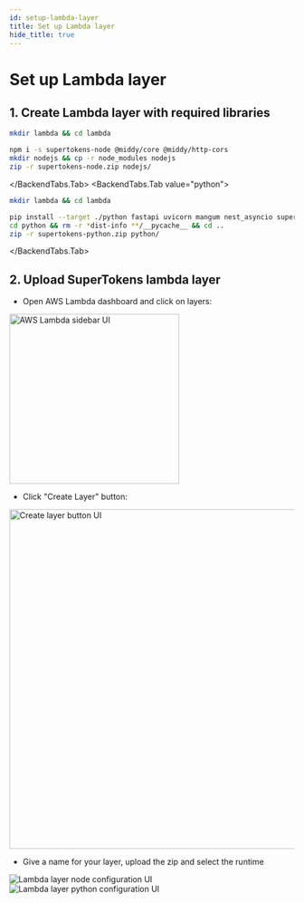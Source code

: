 ```yaml
---
id: setup-lambda-layer
title: Set up Lambda layer
hide_title: true
---
```



# Set up Lambda layer

## 1. Create Lambda layer with required libraries

<BackendTabs disableGolang>
<BackendTabs.Tab value="nodejs">

```bash
mkdir lambda && cd lambda

npm i -s supertokens-node @middy/core @middy/http-cors
mkdir nodejs && cp -r node_modules nodejs
zip -r supertokens-node.zip nodejs/
```

</BackendTabs.Tab>
<BackendTabs.Tab value="python">

```bash
mkdir lambda && cd lambda

pip install --target ./python fastapi uvicorn mangum nest_asyncio supertokens-python
cd python && rm -r *dist-info **/__pycache__ && cd ..
zip -r supertokens-python.zip python/
```

</BackendTabs.Tab>
</BackendTabs>

## 2. Upload SuperTokens lambda layer
- Open AWS Lambda dashboard and click on layers:
<img src="/img/integration-lambda/sidebar.png" alt="AWS Lambda sidebar UI" height="300" />

- Click "Create Layer" button:
<img src="/img/integration-lambda/create-layer.png" alt="Create layer button UI" width="600" />

- Give a name for your layer, upload the zip and select the runtime

<BackendTabs disableGolang>
  <BackendTabs.Tab value="nodejs">
    <img src="/img/integration-lambda/node-lambda-layer.png" alt="Lambda layer node configuration UI"/>
  </BackendTabs.Tab>
  <BackendTabs.Tab value="python">
    <img src="/img/integration-lambda/python-lambda-layer.png" alt="Lambda layer python configuration UI"/>
  </BackendTabs.Tab>
</BackendTabs>

